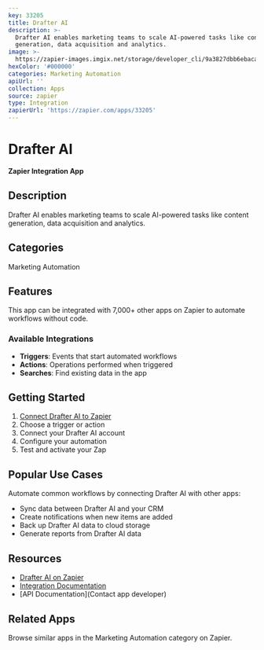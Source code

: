 ```yaml
---
key: 33205
title: Drafter AI
description: >-
  Drafter AI enables marketing teams to scale AI-powered tasks like content
  generation, data acquisition and analytics.
image: >-
  https://zapier-images.imgix.net/storage/developer_cli/9a3827dbb6ebaca84ffc3e2e143d5cc6.png?auto=format%2Ccompress&ixlib=python-3.0.0&q=50
hexColor: '#000000'
categories: Marketing Automation
apiUrl: ''
collection: Apps
source: zapier
type: Integration
zapierUrl: 'https://zapier.com/apps/33205'
---
```

# Drafter AI

**Zapier Integration App**

## Description

Drafter AI enables marketing teams to scale AI-powered tasks like content generation, data acquisition and analytics.

## Categories

Marketing Automation

## Features

This app can be integrated with 7,000+ other apps on Zapier to automate workflows without code.

### Available Integrations

- **Triggers**: Events that start automated workflows
- **Actions**: Operations performed when triggered
- **Searches**: Find existing data in the app

## Getting Started

1. [Connect Drafter AI to Zapier](https://zapier.com/apps/33205)
2. Choose a trigger or action
3. Connect your Drafter AI account
4. Configure your automation
5. Test and activate your Zap

## Popular Use Cases

Automate common workflows by connecting Drafter AI with other apps:

- Sync data between Drafter AI and your CRM
- Create notifications when new items are added
- Back up Drafter AI data to cloud storage
- Generate reports from Drafter AI data

## Resources

- [Drafter AI on Zapier](https://zapier.com/apps/33205)
- [Integration Documentation](https://zapier.com/apps/33205/integrations)
- [API Documentation](Contact app developer)

## Related Apps

Browse similar apps in the Marketing Automation category on Zapier.
